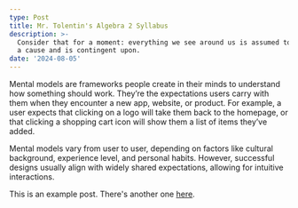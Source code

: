 ```yaml
---
type: Post
title: Mr. Tolentin's Algebra 2 Syllabus
description: >-
  Consider that for a moment: everything we see around us is assumed to have had
  a cause and is contingent upon.
date: '2024-08-05'
---
```


Mental models are frameworks people create in their minds to understand how something should work. They’re the expectations users carry with them when they encounter a new app, website, or product. For example, a user expects that clicking on a logo will take them back to the homepage, or that clicking a shopping cart icon will show them a list of items they’ve added.

Mental models vary from user to user, depending on factors like cultural background, experience level, and personal habits. However, successful designs usually align with widely shared expectations, allowing for intuitive interactions.

This is an example post. There's another one [here](/posts/example-post).
